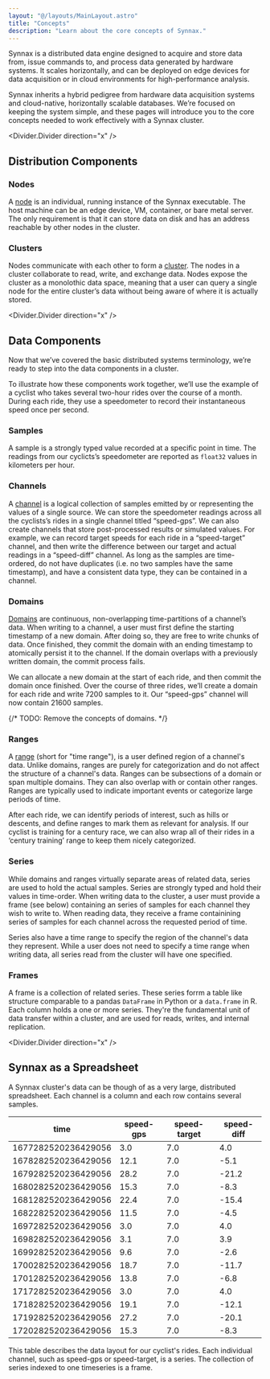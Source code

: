 ```yaml
---
layout: "@/layouts/MainLayout.astro"
title: "Concepts"
description: "Learn about the core concepts of Synnax."
---
```


Synnax is a distributed data engine designed to acquire and store data from,
issue commands to, and process data generated by hardware systems. It scales
horizontally, and can be deployed on edge devices for data acquisition or in
cloud environments for high-performance analysis.

Synnax inherits a hybrid pedigree from hardware data acquisition systems and
cloud-native, horizontally scalable databases. We’re focused on keeping the
system simple, and these pages will introduce you to the core concepts needed to
work effectively with a Synnax cluster.

<Divider.Divider direction="x" />

## Distribution Components

### Nodes

A [node](clusters-and-nodes#what-is-a-node) is an individual, running instance of the Synnax
executable. The host machine can be an edge device, VM, container, or bare metal
server. The only requirement is that it can store data on disk and has an
address reachable by other nodes in the cluster.

### Clusters

Nodes communicate with each other to form a [cluster](clusters-and-nodes#what-is-a-cluster).
The nodes in a cluster collaborate to read, write, and exchange data. Nodes
expose the cluster as a monolothic data space, meaning that a user can query a
single node for the entire cluster’s data without being aware of where it is
actually stored.

<Divider.Divider direction="x" />

## Data Components

Now that we’ve covered the basic distributed systems terminology, we’re ready to
step into the data components in a cluster.

To illustrate how these components work together, we’ll use the example of a
cyclist who takes several two-hour rides over the course of a month. During each
ride, they use a speedometer to record their instantaneous speed once per
second.

### Samples

A sample is a strongly typed value recorded at a specific point in time. The
readings from our cyclicts’s speedometer are reported as `float32` values in
kilometers per hour.

### Channels

A [channel](channels) is a logical collection of samples emitted by or
representing the values of a single source. We can store the speedometer
readings across all the cyclists’s rides in a single channel titled “speed-gps”.
We can also create channels that store post-processed results or simulated
values. For example, we can record target speeds for each ride in a
“speed-target” channel, and then write the difference between our target and
actual readings in a “speed-diff” channel. As long as the samples are
time-ordered, do not have duplicates (i.e. no two samples have the same
timestamp), and have a consistent data type, they can be contained in a channel.

### Domains

[Domains](write) are continuous, non-overlapping time-partitions of a
channel’s data. When writing to a channel, a user must first define the starting
timestamp of a new domain. After doing so, they are free to write chunks of
data. Once finished, they commit the domain with an ending timestamp to
atomically persist it to the channel. If the domain overlaps with a previously
written domain, the commit process fails.

We can allocate a new domain at the start of each ride, and then commit the
domain once finished. Over the course of three rides, we’ll create a domain for
each ride and write 7200 samples to it. Our “speed-gps” channel will now contain
21600 samples.

{/* TODO: Remove the concepts of domains. */}

### Ranges

A [range](read-ranges) (short for "time range"), is a user defined region of a
channel's data. Unlike domains, ranges are purely for categorization and do not
affect the structure of a channel's data. Ranges can be subsections of a domain
or span multiple domains. They can also overlap with or contain other ranges.
Ranges are typically used to indicate important events or categorize large
periods of time.

After each ride, we can identify periods of interest, such as hills or descents,
and define ranges to mark them as relevant for analysis. If our cyclist is
training for a century race, we can also wrap all of their rides in a ‘century
training’ range to keep them nicely categorized.

### Series

While domains and ranges virtually separate areas of related data, series are
used to hold the actual samples. Series are strongly typed and hold their values
in time-order. When writing data to the cluster, a user must provide a frame
(see below) containing an series of samples for each channel they wish to write
to. When reading data, they receive a frame containining series of samples for
each channel across the requested period of time.

Series also have a time range to specify the region of the channel's data they
represent. While a user does not need to specify a time range when writing data,
all series read from the cluster will have one specified.

### Frames

A frame is a collection of related series. These series forrm a table like
structure comparable to a pandas `DataFrame` in Python or a `data.frame` in R.
Each column holds a one or more series. They're the fundamental unit of data
transfer within a cluster, and are used for reads, writes, and internal
replication.

<Divider.Divider direction="x" />

## Synnax as a Spreadsheet

A Synnax cluster's data can be though of as a very large, distributed
spreadsheet. Each channel is a column and each row contains several samples.

| time                | speed-gps | speed-target | speed-diff |
| ------------------- | --------- | ------------ | ---------- |
| 1677282520236429056 | 3.0       | 7.0          | 4.0        |
| 1678282520236429056 | 12.1      | 7.0          | -5.1       |
| 1679282520236429056 | 28.2      | 7.0          | -21.2      |
| 1680282520236429056 | 15.3      | 7.0          | -8.3       |
| 1681282520236429056 | 22.4      | 7.0          | -15.4      |
| 1682282520236429056 | 11.5      | 7.0          | -4.5       |
| 1697282520236429056 | 3.0       | 7.0          | 4.0        |
| 1698282520236429056 | 3.1       | 7.0          | 3.9        |
| 1699282520236429056 | 9.6       | 7.0          | -2.6       |
| 1700282520236429056 | 18.7      | 7.0          | -11.7      |
| 1701282520236429056 | 13.8      | 7.0          | -6.8       |
| 1717282520236429056 | 3.0       | 7.0          | 4.0        |
| 1718282520236429056 | 19.1      | 7.0          | -12.1      |
| 1719282520236429056 | 27.2      | 7.0          | -20.1      |
| 1720282520236429056 | 15.3      | 7.0          | -8.3       |

This table describes the data layout for our cyclist's rides. Each individual
channel, such as speed-gps or speed-target, is a series. The collection of
series indexed to one timeseries is a frame.
